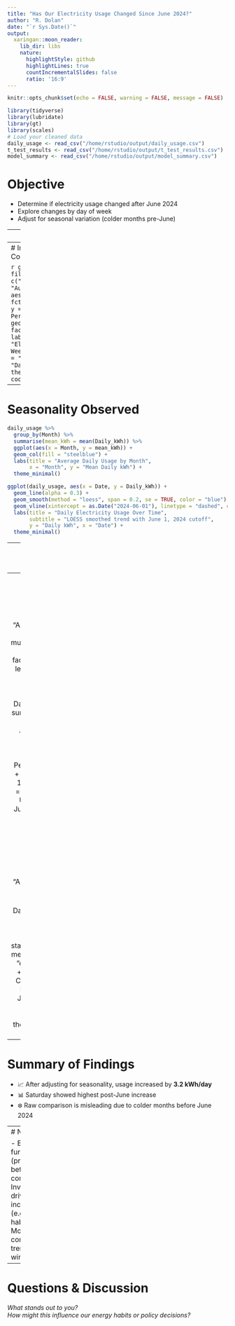 ```yaml
---
title: "Has Our Electricity Usage Changed Since June 2024?"
author: "R. Dolan"
date: "`r Sys.Date()`"
output: 
  xaringan::moon_reader:
    lib_dir: libs
    nature:
      highlightStyle: github
      highlightLines: true
      countIncrementalSlides: false
      ratio: '16:9'
---
```


```r
knitr::opts_chunk$set(echo = FALSE, warning = FALSE, message = FALSE)
```

```r
library(tidyverse)
library(lubridate)
library(gt)
library(scales)
# Load your cleaned data
daily_usage <- read_csv("/home/rstudio/output/daily_usage.csv")
t_test_results <- read_csv("/home/rstudio/output/t_test_results.csv")
model_summary <- read_csv("/home/rstudio/output/model_summary.csv")
```

# Objective

- Determine if electricity usage changed after June 2024
- Explore changes by day of week
- Adjust for seasonal variation (colder months pre-June)

---
# Data Overview

- Time range: Oct 2023 – July 2025
- Frequency: Half-hour readings aggregated to daily totals
- Metric: kWh used per day

---
# Initial Insight (Raw Comparison)

```r
ggplot(daily_usage %>% 
         filter(!Month %in% c("June", "July", "August", "September")),
       aes(x = fct_rev(DayOfWeekShort), y = Daily_kWh, fill = Period)) +
  geom_boxplot() +
  facet_wrap(~Month) +
  labs(title = "Electricity Usage by Weekday (Unadjusted)",
       x = "Day of Week", y = "Daily Usage (kWh)") +
  theme_minimal() +
  coord_flip()
```

---
# Seasonality Observed

```r
daily_usage %>% 
  group_by(Month) %>% 
  summarise(mean_kWh = mean(Daily_kWh)) %>% 
  ggplot(aes(x = Month, y = mean_kWh)) +
  geom_col(fill = "steelblue") +
  labs(title = "Average Daily Usage by Month",
       x = "Month", y = "Mean Daily kWh") +
  theme_minimal()

ggplot(daily_usage, aes(x = Date, y = Daily_kWh)) +
  geom_line(alpha = 0.3) +
  geom_smooth(method = "loess", span = 0.2, se = TRUE, color = "blue") +
  geom_vline(xintercept = as.Date("2024-06-01"), linetype = "dashed", color = "red") +
  labs(title = "Daily Electricity Usage Over Time",
       subtitle = "LOESS smoothed trend with June 1, 2024 cutoff",
       y = "Daily kWh", x = "Date") +
  theme_minimal()
```


---
# Adjusting for Seasonality: Linear Model

```r
model_summary %>%
  filter(term == "PeriodAfter June 2024") %>%
  gt() %>%
  fmt_number(columns = everything(), decimals = 3) %>%
  tab_header(
    title = "Effect of Period After June 2024 (Adjusted for Seasonality)"
  )

daily_usage <- daily_usage %>%
  mutate(
    Period = factor(Period, levels = c("Before June 2024", "After June 2024")),
    DayOfWeek = factor(DayOfWeek, 
                       levels = c("Monday", "Tuesday", "Wednesday", "Thursday", "Friday", "Saturday", "Sunday"))
  )

# Fit the model (if not already done)
model_by_day <- lm(Daily_kWh ~ Period * DayOfWeek + Month, data = daily_usage)

# Get tidy summary with confidence intervals
model_by_day_summary <- broom::tidy(model_by_day, conf.int = TRUE)

# Filter relevant terms: main Period effect (Monday) + Period:DayOfWeek interactions
did_terms <- model_by_day_summary %>%
  filter(str_detect(term, "PeriodAfter June 2024:DayOfWeek") | term == "PeriodAfter June 2024") %>%
  mutate(
    DayOfWeek = case_when(
      term == "PeriodAfter June 2024" ~ "Monday",
      TRUE ~ str_remove(term, "PeriodAfter June 2024:DayOfWeek")
    )
  )

# Extract Monday’s row (main Period effect)
monday_row <- did_terms %>% filter(DayOfWeek == "Monday")

# Calculate absolute estimates for each day by adding Monday's estimate to other days
did_terms_abs <- did_terms %>%
  mutate(
    estimate = if_else(DayOfWeek == "Monday", estimate, estimate + monday_row$estimate),
    term = DayOfWeek  # replace term with day names for clarity
  ) %>%
  select(term, estimate, std.error, statistic, p.value, conf.low, conf.high) %>%
  arrange(factor(term, levels = c("Monday", "Tuesday", "Wednesday", "Thursday", "Friday", "Saturday", "Sunday")))

# Format and display as a gt table
did_terms_abs %>%
  gt() %>%
  fmt_number(
    columns = vars(estimate, std.error, statistic, p.value, conf.low, conf.high),
    decimals = 3
  ) %>%
  tab_header(
    title = "Estimated Energy Change After June 2024 by Weekday"
  ) %>%
  cols_label(
    term = "Day of Week",
    estimate = "estimate",
    std.error = "std.error",
    statistic = "statistic",
    p.value = "p-value",
    conf.low = "conf.low",
    conf.high = "conf.high"
  )
```

---
# Difference-in-Differences

```r
daily_usage %>% 
  filter(!Month %in% c("June", "July", "August", "September")) %>% 
  mutate(DayOfWeekShort = factor(DayOfWeekShort, 
                                 levels = c("Mon", "Tue", "Wed", "Thu", "Fri", "Sat", "Sun"))) %>% 
  group_by(Period, DayOfWeekShort) %>% 
  summarise(mean_kWh = mean(Daily_kWh), .groups = 'drop') %>% 
  ggplot(aes(x = DayOfWeekShort, y = mean_kWh, color = Period, group = Period)) +
  geom_line(linewidth = 1.2) +
  geom_point(size = 3) +
  labs(title = "Daily Usage Before vs. After June 2024",
       x = "Day of Week", y = "Average Daily kWh") +
  theme_minimal()

filtered_data <- daily_usage %>%
  filter(!Month %in% c("June", "July", "August", "September"))

ggplot(filtered_data, aes(x = Period, y = Daily_kWh, fill = Period)) +
  stat_summary(fun = mean, geom = "bar", width = 0.5) +
  stat_summary(fun.data = mean_cl_normal, geom = "errorbar", width = 0.2) +
  labs(
    title = "Adjusted Comparison of Average Daily Usage (Excludes June–Sept)",
    y = "Daily kWh",
    x = "Period"
  ) +
  theme_minimal() +
  theme(legend.position = "none")
```

---
# Summary of Findings

- 📈 After adjusting for seasonality, usage increased by **3.2 kWh/day**
- 📊 Saturday showed highest post-June increase
- ❄️ Raw comparison is misleading due to colder months before June 2024

---
# Next Steps

- Extend data further back (pre-2023) for better seasonal control
- Investigate drivers of increased usage (e.g. occupancy, habits)
- Monitor for continued trends over winter 2025

---
# Questions & Discussion

_What stands out to you?_  
_How might this influence our energy habits or policy decisions?_
